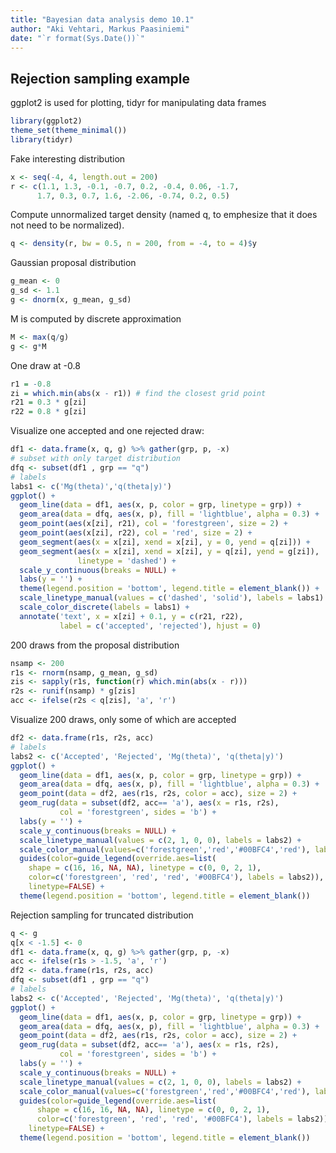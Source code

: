 ```yaml
---
title: "Bayesian data analysis demo 10.1"
author: "Aki Vehtari, Markus Paasiniemi"
date: "`r format(Sys.Date())`"
---
```

## Rejection sampling example

ggplot2 is used for plotting, tidyr for manipulating data frames

```r
library(ggplot2)
theme_set(theme_minimal())
library(tidyr)
```

Fake interesting distribution

```r
x <- seq(-4, 4, length.out = 200)
r <- c(1.1, 1.3, -0.1, -0.7, 0.2, -0.4, 0.06, -1.7,
      1.7, 0.3, 0.7, 1.6, -2.06, -0.74, 0.2, 0.5)
```

Compute unnormalized target density (named q, to emphesize that it
does not need to be normalized).

```r
q <- density(r, bw = 0.5, n = 200, from = -4, to = 4)$y
```

Gaussian proposal distribution

```r
g_mean <- 0
g_sd <- 1.1
g <- dnorm(x, g_mean, g_sd)
```

M is computed by discrete approximation

```r
M <- max(q/g)
g <- g*M
```

One draw at -0.8

```r
r1 = -0.8
zi = which.min(abs(x - r1)) # find the closest grid point
r21 = 0.3 * g[zi]
r22 = 0.8 * g[zi]
```

Visualize one accepted and one rejected draw:

```r
df1 <- data.frame(x, q, g) %>% gather(grp, p, -x)
# subset with only target distribution
dfq <- subset(df1 , grp == "q")
# labels 
labs1 <- c('Mg(theta)','q(theta|y)')
ggplot() +
  geom_line(data = df1, aes(x, p, color = grp, linetype = grp)) +
  geom_area(data = dfq, aes(x, p), fill = 'lightblue', alpha = 0.3) +
  geom_point(aes(x[zi], r21), col = 'forestgreen', size = 2) +
  geom_point(aes(x[zi], r22), col = 'red', size = 2) +
  geom_segment(aes(x = x[zi], xend = x[zi], y = 0, yend = q[zi])) +
  geom_segment(aes(x = x[zi], xend = x[zi], y = q[zi], yend = g[zi]),
               linetype = 'dashed') +
  scale_y_continuous(breaks = NULL) +
  labs(y = '') +
  theme(legend.position = 'bottom', legend.title = element_blank()) +
  scale_linetype_manual(values = c('dashed', 'solid'), labels = labs1) +
  scale_color_discrete(labels = labs1) +
  annotate('text', x = x[zi] + 0.1, y = c(r21, r22),
           label = c('accepted', 'rejected'), hjust = 0)
```

200 draws from the proposal distribution

```r
nsamp <- 200
r1s <- rnorm(nsamp, g_mean, g_sd)
zis <- sapply(r1s, function(r) which.min(abs(x - r)))
r2s <- runif(nsamp) * g[zis]
acc <- ifelse(r2s < q[zis], 'a', 'r')
```

Visualize 200 draws, only some of which are accepted

```r
df2 <- data.frame(r1s, r2s, acc)
# labels
labs2 <- c('Accepted', 'Rejected', 'Mg(theta)', 'q(theta|y)')
ggplot() +
  geom_line(data = df1, aes(x, p, color = grp, linetype = grp)) +
  geom_area(data = dfq, aes(x, p), fill = 'lightblue', alpha = 0.3) +
  geom_point(data = df2, aes(r1s, r2s, color = acc), size = 2) +
  geom_rug(data = subset(df2, acc== 'a'), aes(x = r1s, r2s),
           col = 'forestgreen', sides = 'b') +
  labs(y = '') +
  scale_y_continuous(breaks = NULL) +
  scale_linetype_manual(values = c(2, 1, 0, 0), labels = labs2) +
  scale_color_manual(values=c('forestgreen','red','#00BFC4','red'), labels = labs2) +
  guides(color=guide_legend(override.aes=list(
    shape = c(16, 16, NA, NA), linetype = c(0, 0, 2, 1),
    color=c('forestgreen', 'red', 'red', '#00BFC4'), labels = labs2)),
    linetype=FALSE) +
  theme(legend.position = 'bottom', legend.title = element_blank())
```

Rejection sampling for truncated distribution

```r
q <- g
q[x < -1.5] <- 0
df1 <- data.frame(x, q, g) %>% gather(grp, p, -x)
acc <- ifelse(r1s > -1.5, 'a', 'r')
df2 <- data.frame(r1s, r2s, acc)
dfq <- subset(df1 , grp == "q")
# labels
labs2 <- c('Accepted', 'Rejected', 'Mg(theta)', 'q(theta|y)')
ggplot() +
  geom_line(data = df1, aes(x, p, color = grp, linetype = grp)) +
  geom_area(data = dfq, aes(x, p), fill = 'lightblue', alpha = 0.3) +
  geom_point(data = df2, aes(r1s, r2s, color = acc), size = 2) +
  geom_rug(data = subset(df2, acc== 'a'), aes(x = r1s, r2s),
           col = 'forestgreen', sides = 'b') +
  labs(y = '') +
  scale_y_continuous(breaks = NULL) +
  scale_linetype_manual(values = c(2, 1, 0, 0), labels = labs2) +
  scale_color_manual(values=c('forestgreen','red','#00BFC4','red'), labels = labs2) +
  guides(color=guide_legend(override.aes=list(
      shape = c(16, 16, NA, NA), linetype = c(0, 0, 2, 1),
      color=c('forestgreen', 'red', 'red', '#00BFC4'), labels = labs2)),
    linetype=FALSE) +
  theme(legend.position = 'bottom', legend.title = element_blank())
```

